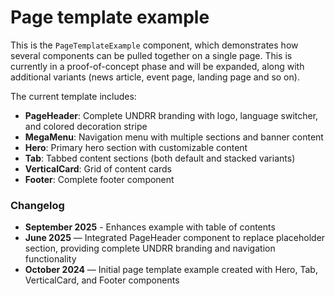 
<Meta
  of={PageTemplateExampleStories}
  title="Components/Page template example"
/>

# Page template example

This is the `PageTemplateExample` component, which demonstrates how several components can be pulled together on a single page. This is currently in a proof-of-concept phase and will be expanded, along with additional variants (news article, event page, landing page and so on).

The current template includes:

- **PageHeader**: Complete UNDRR branding with logo, language switcher, and colored decoration stripe
- **MegaMenu**: Navigation menu with multiple sections and banner content
- **Hero**: Primary hero section with customizable content
- **Tab**: Tabbed content sections (both default and stacked variants)
- **VerticalCard**: Grid of content cards
- **Footer**: Complete footer component

<Canvas of={PageTemplateExampleStories.Default} meta={PageTemplateExampleStories} />

### Changelog

- **September 2025** - Enhances example with table of contents
- **June 2025** — Integrated PageHeader component to replace placeholder section, providing complete UNDRR branding and navigation functionality
- **October 2024** — Initial page template example created with Hero, Tab, VerticalCard, and Footer components
